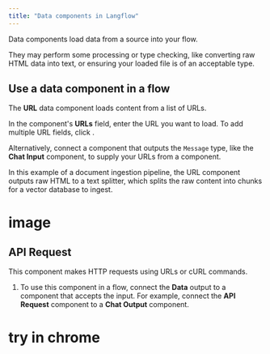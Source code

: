 ```yaml
---
title: "Data components in Langflow"
---
```


Data components load data from a source into your flow.

They may perform some processing or type checking, like converting raw HTML data into text, or ensuring your loaded file is of an acceptable type.

## **Use a data component in a flow**[**​**](https://docs.langflow.org/components-data#use-a-data-component-in-a-flow)

The **URL** data component loads content from a list of URLs.

In the component's **URLs** field, enter the URL you want to load. To add multiple URL fields, click .

Alternatively, connect a component that outputs the `Message` type, like the **Chat Input** component, to supply your URLs from a component.

In this example of a document ingestion pipeline, the URL component outputs raw HTML to a text splitter, which splits the raw content into chunks for a vector database to ingest.

# image

## **API Request**[**​**](https://docs.langflow.org/components-data#api-request)

This component makes HTTP requests using URLs or cURL commands.

1. To use this component in a flow, connect the **Data** output to a component that accepts the input. For example, connect the **API Request** component to a **Chat Output** component.

# try in chrome
